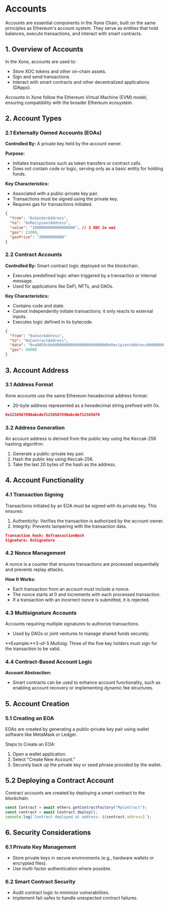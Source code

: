 # Accounts

Accounts are essential components in the Xone Chain, built on the same principles as Ethereum's account system. They serve as entities that hold balances, execute transactions, and interact with smart contracts.

## 1. Overview of Accounts

In the Xone, accounts are used to:
- Store XOC tokens and other on-chain assets.
- Sign and send transactions.
- Interact with smart contracts and other decentralized applications (DApps).

Accounts in Xone follow the Ethereum Virtual Machine (EVM) model, ensuring compatibility with the broader Ethereum ecosystem.

## 2. Account Types

### 2.1 Externally Owned Accounts (EOAs)

**Controlled By:** A private key held by the account owner.

**Purpose:**
- Initiates transactions such as token transfers or contract calls.
- Does not contain code or logic, serving only as a basic entity for holding funds.

**Key Characteristics:**
- Associated with a public-private key pair.
- Transactions must be signed using the private key.
- Requires gas for transactions initiated.

```json showLineNumbers copy filename="EOA Transfer Transaction.json"
{
  "from": "0xSenderAddress",
  "to": "0xRecipientAddress",
  "value": "1000000000000000000", // 1 XOC in wei
  "gas": 21000,
  "gasPrice": "20000000000"
}
```
### 2.2 Contract Accounts

**Controlled By:** Smart contract logic deployed on the blockchain.
- Executes predefined logic when triggered by a transaction or internal message.
- Used for applications like DeFi, NFTs, and DAOs.

**Key Characteristics:**
- Contains code and state.
- Cannot independently initiate transactions; it only reacts to external inputs.
- Executes logic defined in its bytecode.

```json showLineNumbers copy filename="Contract Interaction.json"
{
  "from": "0xUserAddress",
  "to": "0xContractAddress",
  "data": "0xa9059cbb0000000000000000000000000xRecipientAddress0000000000000000000000000000000000000000000001",
  "gas": 60000
}
```

## 3. Account Address

### 3.1 Address Format

Xone accounts use the same Ethereum hexadecimal address format:
- 20-byte address represented as a hexadecimal string prefixed with 0x.

```json showLineNumbers copy filename="Example.json"
0x1234567890abcdef1234567890abcdef12345678
```

### 3.2 Address Generation

An account address is derived from the public key using the Keccak-256 hashing algorithm:
1. Generate a public-private key pair.
2. Hash the public key using Keccak-256.
3. Take the last 20 bytes of the hash as the address.

## 4. Account Functionality
### 4.1 Transaction Signing
Transactions initiated by an EOA must be signed with its private key. This ensures:

1. Authenticity: Verifies the transaction is authorized by the account owner.
2. Integrity: Prevents tampering with the transaction data.

```json showLineNumbers copy filename="Signing a Transaction.json"
Transaction Hash: 0xTransactionHash
Signature: 0xSignature
```

### 4.2 Nonce Management

A nonce is a counter that ensures transactions are processed sequentially and prevents replay attacks.

**How It Works:**
- Each transaction from an account must include a nonce.
- The nonce starts at 0 and increments with each processed transaction.
- If a transaction with an incorrect nonce is submitted, it is rejected.

### 4.3 Multisignature Accounts

Accounts requiring multiple signatures to authorize transactions.
- Used by DAOs or joint ventures to manage shared funds securely.

**Example:**3-of-5 Multisig: Three of the five key holders must sign for the transaction to be valid.

### 4.4 Contract-Based Account Logic
**Account Abstraction:**

- Smart contracts can be used to enhance account functionality, such as enabling account recovery or implementing dynamic fee structures.

## 5. Account Creation
### 5.1 Creating an EOA
EOAs are created by generating a public-private key pair using wallet software like MetaMask or Ledger.

Steps to Create an EOA:
1. Open a wallet application.
2. Select "Create New Account."
3. Securely back up the private key or seed phrase provided by the wallet.

## 5.2 Deploying a Contract Account
Contract accounts are created by deploying a smart contract to the blockchain.

```js showLineNumbers copy filename="Contract Deployment Using ethers.js"
const Contract = await ethers.getContractFactory("MyContract");
const contract = await Contract.deploy();
console.log(`Contract deployed at address: ${contract.address}`);
```

## 6. Security Considerations
### 6.1 Private Key Management
- Store private keys in secure environments (e.g., hardware wallets or encrypted files).
- Use multi-factor authentication where possible.

### 6.2 Smart Contract Security
- Audit contract logic to minimize vulnerabilities.
- Implement fail-safes to handle unexpected contract failures.